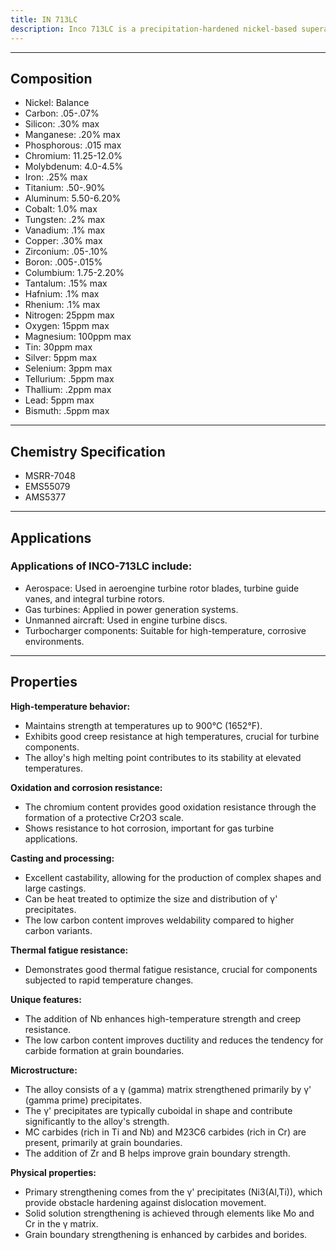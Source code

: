 ```yaml
---
title: IN 713LC
description: Inco 713LC is a precipitation-hardened nickel-based superalloy developed for high-temperature applications, particularly in gas turbine engines. The "LC" in its name stands for "Low Carbon," indicating a reduced carbon content compared to its predecessor, Inco 713C. Inco 713LC's balanced composition and optimized microstructure make it a versatile alloy for high-temperature applications, offering a good combination of strength, creep resistance, and oxidation resistance. Its properties can be further tailored through precise control of the casting process and heat treatment to meet specific application requirements. The alloy has played a significant role in the development of gas turbine technology, enabling higher operating temperatures and improved engine efficiency. Its use in turbine blades, vanes, and integral turbine rotors has contributed to advancements in both aerospace and power generation industries.
---
```


---


## Composition

<Card>
  <ul>
    <li>Nickel: Balance</li>
    <li>Carbon: .05-.07%</li>
    <li>Silicon: .30% max</li>
    <li>Manganese: .20% max</li>
    <li>Phosphorous: .015 max</li>
    <li>Chromium: 11.25-12.0%</li>
    <li>Molybdenum: 4.0-4.5%</li>
    <li>Iron: .25% max</li>
    <li>Titanium: .50-.90%</li>
    <li>Aluminum: 5.50-6.20%</li>
    <li>Cobalt: 1.0% max</li>
    <li>Tungsten: .2% max</li>
    <li>Vanadium: .1% max</li>
    <li>Copper: .30% max</li>
    <li>Zirconium: .05-.10%</li>
    <li>Boron: .005-.015%</li>
    <li>Columbium: 1.75-2.20%</li>
    <li>Tantalum: .15% max</li>
    <li>Hafnium: .1% max</li>
    <li>Rhenium: .1% max</li>
    <li>Nitrogen: 25ppm max</li>
    <li>Oxygen: 15ppm max</li>
    <li>Magnesium: 100ppm max</li>
    <li>Tin: 30ppm max</li>
    <li>Silver: 5ppm max</li>
    <li>Selenium: 3ppm max</li>
    <li>Tellurium: .5ppm max</li>
    <li>Thallium: .2ppm max</li>
    <li>Lead: 5ppm max</li>
    <li>Bismuth: .5ppm max</li>
  </ul>
</Card>

---

## Chemistry Specification

- MSRR-7048
- EMS55079
- AMS5377

---

## Applications

### Applications of INCO-713LC include:

- Aerospace: Used in aeroengine turbine rotor blades, turbine guide vanes, and integral turbine rotors.
- Gas turbines: Applied in power generation systems.
- Unmanned aircraft: Used in engine turbine discs.
- Turbocharger components: Suitable for high-temperature, corrosive environments.

---

## Properties

**High-temperature behavior:**

- Maintains strength at temperatures up to 900°C (1652°F).
- Exhibits good creep resistance at high temperatures, crucial for turbine components.
- The alloy's high melting point contributes to its stability at elevated temperatures.

**Oxidation and corrosion resistance:**

- The chromium content provides good oxidation resistance through the formation of a protective Cr2O3 scale.
- Shows resistance to hot corrosion, important for gas turbine applications.

**Casting and processing:**

- Excellent castability, allowing for the production of complex shapes and large castings.
- Can be heat treated to optimize the size and distribution of γ' precipitates.
- The low carbon content improves weldability compared to higher carbon variants.

**Thermal fatigue resistance:**

- Demonstrates good thermal fatigue resistance, crucial for components subjected to rapid temperature changes.

**Unique features:**

- The addition of Nb enhances high-temperature strength and creep resistance.
- The low carbon content improves ductility and reduces the tendency for carbide formation at grain boundaries.

**Microstructure:**

- The alloy consists of a γ (gamma) matrix strengthened primarily by γ' (gamma prime) precipitates.
- The γ' precipitates are typically cuboidal in shape and contribute significantly to the alloy's strength.
- MC carbides (rich in Ti and Nb) and M23C6 carbides (rich in Cr) are present, primarily at grain boundaries.
- The addition of Zr and B helps improve grain boundary strength.

**Physical properties:**

- Primary strengthening comes from the γ' precipitates (Ni3(Al,Ti)), which provide obstacle hardening against dislocation movement.
- Solid solution strengthening is achieved through elements like Mo and Cr in the γ matrix.
- Grain boundary strengthening is enhanced by carbides and borides.
